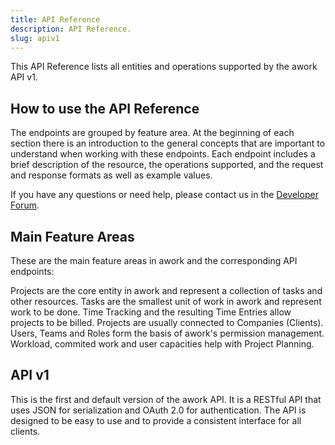 ```yaml
---
title: API Reference
description: API Reference.
slug: apiv1
---
```


This API Reference lists all entities and operations supported by the awork API v1.

## How to use the API Reference

The endpoints are grouped by feature area. At the beginning of each section there is an introduction to the general concepts that are important to understand when working with these endpoints. Each endpoint includes a brief description of the resource, the operations supported, and the request and response formats as well as example values.

If you have any questions or need help, please contact us in the [Developer Forum](https://community.awork.com/c/developer-forum/17).

## Main Feature Areas

These are the main feature areas in awork and the corresponding API endpoints:

<CardGroup cols={2}>
  <Card title="Projects" icon="diagram-project"
    href="/projects">
    Projects are the core entity in awork and represent a collection of tasks and other resources.
  </Card>
  <Card title="Tasks" icon="list-check"
    href="/tasks">
    Tasks are the smallest unit of work in awork and represent work to be done.
  </Card>
  <Card title="Time Tracking" icon="timer"
    href="/timetracking">
    Time Tracking and the resulting Time Entries allow projects to be billed.
  </Card>
  <Card title="Companies" icon="crown"
    href="/companies">
    Projects are usually connected to Companies (Clients).
  </Card>
  <Card title="Users" icon="users"
    href="/users">
    Users, Teams and Roles form the basis of awork's permission management.
  </Card>
  <Card title="Workload & Planning" icon="briefcase"
    href="/workload">
    Workload, commited work and user capacities help with Project Planning.
  </Card>
</CardGroup>

## API v1

This is the first and default version of the awork API. It is a RESTful API that uses JSON for serialization and OAuth 2.0 for authentication. The API is designed to be easy to use and to provide a consistent interface for all clients.